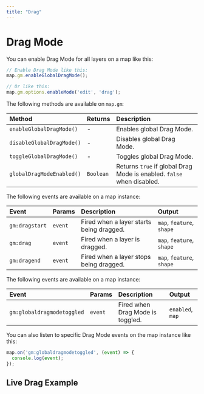 ```yaml
---
title: "Drag"
---
```


# Drag Mode

You can enable Drag Mode for all layers on a map like this:

```js
// Enable Drag Mode like this:
map.gm.enableGlobalDragMode();

// Or like this:
map.gm.options.enableMode('edit', 'drag');
```


The following methods are available on `map.gm`:

| Method                                                            | Returns   | Description                   |
|:------------------------------------------------------------------| :-------- | :-----------------------------|
| `enableGlobalDragMode()`  | -         | Enables global Drag Mode.                                             |
| `disableGlobalDragMode()` | -         | Disables global Drag Mode.                                            |
| `toggleGlobalDragMode()`  | -         | Toggles global Drag Mode.                                             |
| `globalDragModeEnabled()` | `Boolean` | Returns `true` if global Drag Mode is enabled. `false` when disabled. |

The following events are available on a map instance:

| Event          | Params | Description                                  | Output                    |
| :------------- | :----- | :------------------------------------------- | :-------------------------|
| `gm:dragstart` | `event`| Fired when a layer starts being dragged.     | `map`, `feature`, `shape` |
| `gm:drag`      | `event`| Fired when a layer is dragged.               | `map`, `feature`, `shape` |
| `gm:dragend`   | `event`| Fired when a layer stops being dragged.      | `map`, `feature`, `shape` |

The following events are available on a map instance:

| Event                    | Params | Description                      | Output                 |
| :----------------------- | :----- | :------------------------------- | :--------------------- |
| `gm:globaldragmodetoggled` | `event`    | Fired when Drag Mode is toggled. | `enabled`, `map` |

You can also listen to specific Drag Mode events on the map instance like this:

```js
map.on('gm:globaldragmodetoggled', (event) => {
  console.log(event);
});
```

## Live Drag Example

<BrowserOnlyGmMap
  gmOptions={editDragOptions}
  features={features} />
